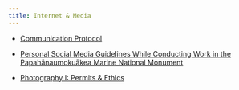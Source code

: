 ```yaml
---
title: Internet & Media
---
```


-   [Communication Protocol](https://docs.google.com/document/d/1XaeK8-3qOJfoy9mwuYYnCccQq00Zl-f-r6f2NAd8NjY/edit?tab=t.0){.external target="_blank"}

-   [Personal Social Media Guidelines While Conducting Work in the Papahānaumokuākea Marine National Monument](https://docs.google.com/document/d/1nd7oxxkSThPauQHRa_RX7uEESaekdvTkthd29AqkFG4/edit?tab=t.0#heading=h.nsul0sl0gzmv){.external target="_blank"}

-   [Photography I: Permits & Ethics](https://docs.google.com/document/d/1NJqhJa2Y0GgMqVtbcgAvAMFxlpTLWE-qXn2Cu6QVQPA/edit?usp=sharing){.external target="_blank"}
